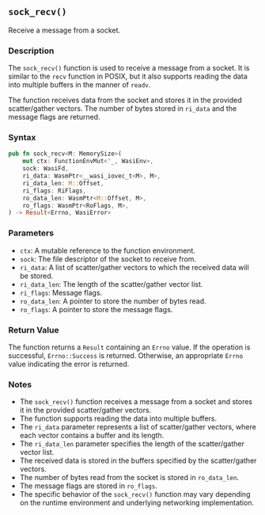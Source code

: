 ## `sock_recv()`

Receive a message from a socket.

### Description

The `sock_recv()` function is used to receive a message from a socket. It is similar to the `recv` function in POSIX, but it also supports reading the data into multiple buffers in the manner of `readv`.

The function receives data from the socket and stores it in the provided scatter/gather vectors. The number of bytes stored in `ri_data` and the message flags are returned.

### Syntax

```rust
pub fn sock_recv<M: MemorySize>(
    mut ctx: FunctionEnvMut<'_, WasiEnv>,
    sock: WasiFd,
    ri_data: WasmPtr<__wasi_iovec_t<M>, M>,
    ri_data_len: M::Offset,
    ri_flags: RiFlags,
    ro_data_len: WasmPtr<M::Offset, M>,
    ro_flags: WasmPtr<RoFlags, M>,
) -> Result<Errno, WasiError>
```

### Parameters

- `ctx`: A mutable reference to the function environment.
- `sock`: The file descriptor of the socket to receive from.
- `ri_data`: A list of scatter/gather vectors to which the received data will be stored.
- `ri_data_len`: The length of the scatter/gather vector list.
- `ri_flags`: Message flags.
- `ro_data_len`: A pointer to store the number of bytes read.
- `ro_flags`: A pointer to store the message flags.

### Return Value

The function returns a `Result` containing an `Errno` value. If the operation is successful, `Errno::Success` is returned. Otherwise, an appropriate `Errno` value indicating the error is returned.

### Notes

- The `sock_recv()` function receives a message from a socket and stores it in the provided scatter/gather vectors.
- The function supports reading the data into multiple buffers.
- The `ri_data` parameter represents a list of scatter/gather vectors, where each vector contains a buffer and its length.
- The `ri_data_len` parameter specifies the length of the scatter/gather vector list.
- The received data is stored in the buffers specified by the scatter/gather vectors.
- The number of bytes read from the socket is stored in `ro_data_len`.
- The message flags are stored in `ro_flags`.
- The specific behavior of the `sock_recv()` function may vary depending on the runtime environment and underlying networking implementation.
